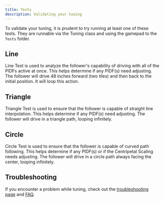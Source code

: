 ```yaml
---
title: Tests
description: Validating your tuning
---
```


To validate your tuning, it is prudent to try running at least one of these tests.
They are runnable via the Tuning class and using the gamepad to the `Tests` folder.

## Line
Line Test is used to analyze the follower's capability of driving with all of the PIDFs active at once. 
This helps determine if any PIDF(s) need adjusting.
The follower will drive 48 inches forward (two tiles) and then back to the initial position. It will loop this action.

## Triangle
Triangle Test is used to ensure that the follower is capable of straight line interpolation.
This helps determine if any PIDF(s) need adjusting.
The follower will drive in a triangle path, looping infinitely.

## Circle
Circle Test is used to ensure that the follower is capable of curved path following.
This helps determine if any PIDF(s) or if the Centripetal Scaling needs adjusting.
The follower will drive in a circle path always facing the center, looping infinitely.

## Troubleshooting
If you encounter a problem while tuning, check out the [troubleshooting page](/docs/pathing/tuning/troubleshooting) and [FAQ](/docs/pathing/faq).